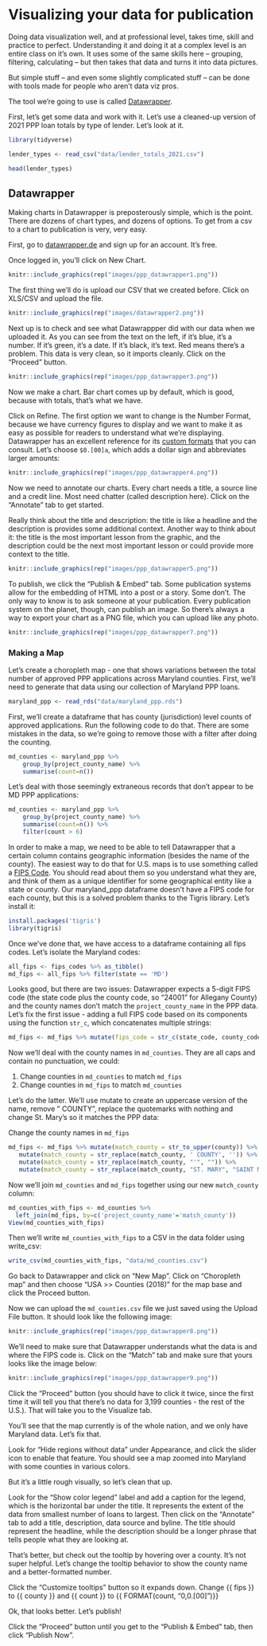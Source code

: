 # Visualizing your data for publication

Doing data visualization well, and at professional level, takes time, skill and practice to perfect. Understanding it and doing it at a complex level is an entire class on it's own. It uses some of the same skills here -- grouping, filtering, calculating -- but then takes that data and turns it into data pictures.

But simple stuff -- and even some slightly complicated stuff -- can be done with tools made for people who aren't data viz pros.

The tool we're going to use is called [Datawrapper](https://www.datawrapper.de/).

First, let's get some data and work with it. Let's use a cleaned-up version of 2021 PPP loan totals by type of lender. Let's look at it.

```r
library(tidyverse)
```

```r
lender_types <- read_csv("data/lender_totals_2021.csv")
```

```r
head(lender_types)
```

## Datawrapper

Making charts in Datawrapper is preposterously simple, which is the point. There are dozens of chart types, and dozens of options. To get from a csv to a chart to publication is very, very easy.

First, go to [datawrapper.de](https://www.datawrapper.de/) and sign up for an account. It's free.

Once logged in, you'll click on New Chart.

```r
knitr::include_graphics(rep("images/ppp_datawrapper1.png"))
```

The first thing we'll do is upload our CSV that we created before. Click on XLS/CSV and upload the file.

```r
knitr::include_graphics(rep("images/datawrapper2.png"))
```

Next up is to check and see what Datawrappper did with our data when we uploaded it. As you can see from the text on the left, if it's blue, it's a number. If it's green, it's a date. If it's black, it's text. Red means there's a problem. This data is very clean, so it imports cleanly. Click on the "Proceed" button.

```r
knitr::include_graphics(rep("images/ppp_datawrapper3.png"))
```
Now we make a chart. Bar chart comes up by default, which is good, because with totals, that's what we have.

Click on Refine. The first option we want to change is the Number Format, because we have currency figures to display and we want to make it as easy as possible for readers to understand what we're displaying. Datawrapper has an excellent reference for its [custom formats](https://academy.datawrapper.de/article/207-custom-number-formats-that-you-can-display-in-datawrapper) that you can consult. Let's choose `$0.[00]a`, which adds a dollar sign and abbreviates larger amounts:

```r
knitr::include_graphics(rep("images/ppp_datawrapper4.png"))
```

Now we need to annotate our charts. Every chart needs a title, a source line and a credit line. Most need chatter (called description here). Click on the "Annotate" tab to get started.

Really think about the title and description: the title is like a headline and the description is provides some additional context. Another way to think about it: the title is the most important lesson from the graphic, and the description could be the next most important lesson or could provide more context to the title.

```r
knitr::include_graphics(rep("images/ppp_datawrapper5.png"))
```

To publish, we click the "Publish & Embed" tab. Some publication systems allow for the embedding of HTML into a post or a story. Some don't. The only way to know is to ask someone at your publication. Every publication system on the planet, though, can publish an image. So there's always a way to export your chart as a PNG file, which you can upload like any photo.

```r
knitr::include_graphics(rep("images/ppp_datawrapper7.png"))
```

### Making a Map

Let's create a choropleth map - one that shows variations between the total number of approved PPP applications across Maryland counties. First, we'll need to generate that data using our collection of Maryland PPP loans.

```r
maryland_ppp <- read_rds("data/maryland_ppp.rds")
```

First, we'll create a dataframe that has county (jurisdiction) level counts of approved applications. Run the following code to do that. There are some mistakes in the data, so we're going to remove those with a filter after doing the counting.

```r
md_counties <- maryland_ppp %>%
    group_by(project_county_name) %>%
    summarise(count=n())
```

Let's deal with those seemingly extraneous records that don't appear to be MD PPP applications:

```r
md_counties <- maryland_ppp %>%
    group_by(project_county_name) %>%
    summarise(count=n()) %>%
    filter(count > 6)
```

In order to make a map, we need to be able to tell Datawrapper that a certain column contains geographic information (besides the name of the county). The easiest way to do that for U.S. maps is to use something called a [FIPS Code](https://www.census.gov/programs-surveys/geography/guidance/geo-identifiers.html). You should read about them so you understand what they are, and think of them as a unique identifier for some geographical entity like a state or county. Our maryland_ppp dataframe doesn't have a FIPS code for each county, but this is a solved problem thanks to the Tigris library. Let's install it:

```r
install.packages('tigris')
library(tigris)
```

Once we've done that, we have access to a dataframe containing all fips codes. Let's isolate the Maryland codes:

```r
all_fips <- fips_codes %>% as_tibble()
md_fips <- all_fips %>% filter(state == 'MD')
```

Looks good, but there are two issues: Datawrapper expects a 5-digit FIPS code (the state code plus the county code, so "24001" for Allegany County) and the county names don't match the `project_county_name` in the PPP data. Let's fix the first issue - adding a full FIPS code based on its components using the function `str_c`, which concatenates multiple strings:

```r
md_fips <- md_fips %>% mutate(fips_code = str_c(state_code, county_code))
```

Now we'll deal with the county names in `md_counties`. They are all caps and contain no punctuation, we could:

1. Change counties in `md_counties` to match `md_fips`
2. Change counties in `md_fips` to match `md_counties`

Let's do the latter. We'll use mutate to create an uppercase version of the name, remove " COUNTY", replace the quotemarks with nothing and change St. Mary's so it matches the PPP data:

Change the county names in `md_fips`

```r
md_fips <- md_fips %>% mutate(match_county = str_to_upper(county)) %>%
   mutate(match_county = str_replace(match_county, ' COUNTY', '')) %>%
   mutate(match_county = str_replace(match_county, "'", "")) %>%
   mutate(match_county = str_replace(match_county, "ST. MARY", "SAINT MARY"))
```

Now we'll join `md_counties` and `md_fips` together using our new `match_county` column:

```r
md_counties_with_fips <- md_counties %>%
  left_join(md_fips, by=c('project_county_name'='match_county'))
View(md_counties_with_fips)
```

Then we'll write `md_counties_with_fips` to a CSV in the data folder using write_csv:

```r
write_csv(md_counties_with_fips, "data/md_counties.csv")
```

Go back to Datawrapper and click on "New Map". Click on "Choropleth map" and then choose "USA >> Counties (2018)" for the map base and click the Proceed button.

Now we can upload the `md_counties.csv` file we just saved using the Upload File button. It should look like the following image:

```r
knitr::include_graphics(rep("images/ppp_datawrapper8.png"))
```

We'll need to make sure that Datawrapper understands what the data is and where the FIPS code is. Click on the "Match" tab and make sure that yours looks like the image below:

```r
knitr::include_graphics(rep("images/ppp_datawrapper9.png"))
```

Click the "Proceed" button (you should have to click it twice, since the first time it will tell you that there's no data for 3,199 counties - the rest of the U.S.). That will take you to the Visualize tab.

You'll see that the map currently is of the whole nation, and we only have Maryland data. Let's fix that.

Look for "Hide regions without data" under Appearance, and click the slider icon to enable that feature. You should see a map zoomed into Maryland with some counties in various colors.

But it's a little rough visually, so let's clean that up.

Look for the "Show color legend" label and add a caption for the legend, which is the horizontal bar under the title. It represents the extent of the data from smallest number of loans to largest. Then click on the "Annotate" tab to add a title, description, data source and byline. The title should represent the headline, while the description should be a longer phrase that tells people what they are looking at.

That's better, but check out the tooltip by hovering over a county. It's not super helpful. Let's change the tooltip behavior to show the county name and a better-formatted number.

Click the "Customize tooltips" button so it expands down. Change {{ fips }} to {{ county }} and {{ count }} to {{ FORMAT(count, "0,0.[00]")}}

Ok, that looks better. Let's publish!

Click the "Proceed" button until you get to the "Publish & Embed" tab, then click "Publish Now".
